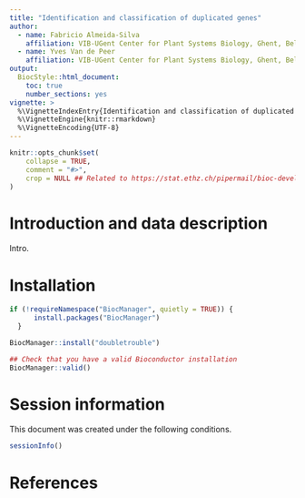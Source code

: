 ```yaml
---
title: "Identification and classification of duplicated genes"
author: 
  - name: Fabricio Almeida-Silva
    affiliation: VIB-UGent Center for Plant Systems Biology, Ghent, Belgium
  - name: Yves Van de Peer
    affiliation: VIB-UGent Center for Plant Systems Biology, Ghent, Belgium
output: 
  BiocStyle::html_document:
    toc: true
    number_sections: yes
vignette: >
  %\VignetteIndexEntry{Identification and classification of duplicated genes}
  %\VignetteEngine{knitr::rmarkdown}
  %\VignetteEncoding{UTF-8}  
---
```


```r
knitr::opts_chunk$set(
    collapse = TRUE,
    comment = "#>",
    crop = NULL ## Related to https://stat.ethz.ch/pipermail/bioc-devel/2020-April/016656.html
)
```

# Introduction and data description

Intro.

# Installation

```r
if (!requireNamespace("BiocManager", quietly = TRUE)) {
      install.packages("BiocManager")
  }

BiocManager::install("doubletrouble")

## Check that you have a valid Bioconductor installation
BiocManager::valid()
```


# Session information

This document was created under the following conditions.

```r
sessionInfo()
```

# References

